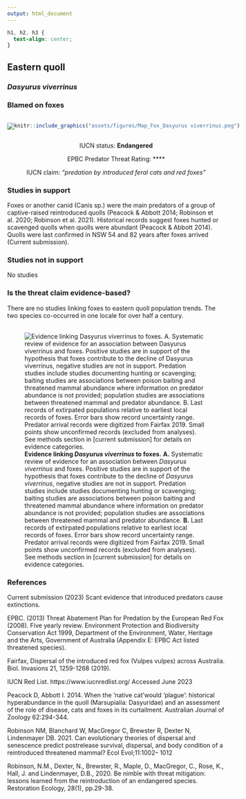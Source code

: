 ```yaml
---
output: html_document
---
```

```css
h1, h2, h3 {
  text-align: center;
}
```

## **Eastern quoll**
### *Dasyurus viverrinus*
### Blamed on foxes

:::: {style="display: flex;"}

[![](assets/photos/Dasyurus viverrinus.png)](https://www.inaturalist.org/photos/114390835?size=original)

::: {}

:::

::: {}
  ```r
  knitr::include_graphics("assets/figures/Map_Fox_Dasyurus viverrinus.png")
  ```
:::

::::
<center>
IUCN status: **Endangered**

EPBC Predator Threat Rating: ****

IUCN claim: *"predation by introduced feral cats and red foxes"*

</center>

### Studies in support

Foxes or another canid (Canis sp.) were the main predators of a group of captive-raised reintroduced quolls (Peacock & Abbott 2014; Robinson et al. 2020; Robinson et al. 2021). Historical records suggest foxes hunted or scavenged quolls when quolls were abundant (Peacock & Abbott 2014). Quolls were last confirmed in NSW 54 and 82 years after foxes arrived (Current submission).

### Studies not in support

No studies

### Is the threat claim evidence-based?

There are no studies linking foxes to eastern quoll population trends. The two species co-occurred in one locale for over half a century.
<br>
<br>

![**Evidence linking *Dasyurus viverrinus* to foxes.** **A.** Systematic review of evidence for an association between *Dasyurus viverrinus* and foxes. Positive studies are in support of the hypothesis that foxes contribute to the decline of *Dasyurus viverrinus*, negative studies are not in support. Predation studies include studies documenting hunting or scavenging; baiting studies are associations between poison baiting and threatened mammal abundance where information on predator abundance is not provided; population studies are associations between threatened mammal and predator abundance. **B.** Last records of extirpated populations relative to earliest local records of foxes. Error bars show record uncertainty range. Predator arrival records were digitized from Fairfax 2019. Small points show unconfirmed records (excluded from analyses). See methods section in [current submission] for details on evidence categories.](assets/figures/Main_Evidence_Fox_Dasyurus viverrinus.png)

### References

Current submission (2023) Scant evidence that introduced predators cause extinctions.

EPBC. (2013) Threat Abatement Plan for Predation by the European Red Fox (2008). Five yearly review. Environment Protection and Biodiversity Conservation Act 1999, Department of the Environment, Water, Heritage and the Arts, Government of Australia (Appendix E: EPBC Act listed threatened species).

Fairfax, Dispersal of the introduced red fox (Vulpes vulpes) across Australia. Biol. Invasions 21, 1259-1268 (2019).

IUCN Red List. https://www.iucnredlist.org/ Accessed June 2023

Peacock D, Abbott I. 2014. When the ‘native cat’would ‘plague’: historical hyperabundance in the quoll (Marsupialia: Dasyuridae) and an assessment of the role of disease, cats and foxes in its curtailment. Australian Journal of Zoology 62:294-344.

Robinson NM, Blanchard W, MacGregor C, Brewster R, Dexter N, Lindenmayer DB. 2021. Can evolutionary theories of dispersal and senescence predict postrelease survival, dispersal, and body condition of a reintroduced threatened mammal? Ecol Evol;11:1002– 1012

Robinson, N.M., Dexter, N., Brewster, R., Maple, D., MacGregor, C., Rose, K., Hall, J. and Lindenmayer, D.B., 2020. Be nimble with threat mitigation: lessons learned from the reintroduction of an endangered species. Restoration Ecology, 28(1), pp.29-38.

